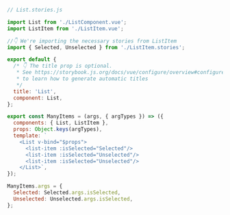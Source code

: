 ```js
// List.stories.js

import List from './ListComponent.vue';
import ListItem from './ListItem.vue';

//👇 We're importing the necessary stories from ListItem
import { Selected, Unselected } from './ListItem.stories';

export default {
  /* 👇 The title prop is optional.
   * See https://storybook.js.org/docs/vue/configure/overview#configure-story-loading
   * to learn how to generate automatic titles
   */
  title: 'List',
  component: List,
};

export const ManyItems = (args, { argTypes }) => ({
  components: { List, ListItem },
  props: Object.keys(argTypes),
  template: `
    <List v-bind="$props">
      <list-item :isSelected="Selected"/>
      <list-item :isSelected="Unselected"/>
      <list-item :isSelected="Unselected"/>
    </List>`,
});

ManyItems.args = {
  Selected: Selected.args.isSelected,
  Unselected: Unselected.args.isSelected,
};
```
